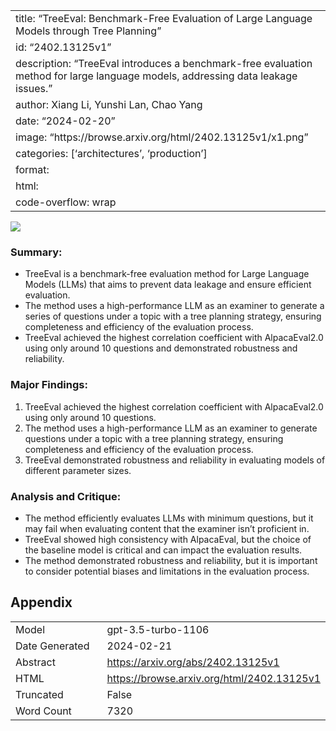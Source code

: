 
---
title: "TreeEval: Benchmark-Free Evaluation of Large Language Models through Tree Planning"
id: "2402.13125v1"
description: "TreeEval introduces a benchmark-free evaluation method for large language models, addressing data leakage issues."
author: Xiang Li, Yunshi Lan, Chao Yang
date: "2024-02-20"
image: "https://browse.arxiv.org/html/2402.13125v1/x1.png"
categories: ['architectures', 'production']
format:
  html:
    code-overflow: wrap
---

![](https://browse.arxiv.org/html/2402.13125v1/x1.png)

### **Summary:**
- TreeEval is a benchmark-free evaluation method for Large Language Models (LLMs) that aims to prevent data leakage and ensure efficient evaluation.
- The method uses a high-performance LLM as an examiner to generate a series of questions under a topic with a tree planning strategy, ensuring completeness and efficiency of the evaluation process.
- TreeEval achieved the highest correlation coefficient with AlpacaEval2.0 using only around 10 questions and demonstrated robustness and reliability.

### **Major Findings:**
1. TreeEval achieved the highest correlation coefficient with AlpacaEval2.0 using only around 10 questions.
2. The method uses a high-performance LLM as an examiner to generate questions under a topic with a tree planning strategy, ensuring completeness and efficiency of the evaluation process.
3. TreeEval demonstrated robustness and reliability in evaluating models of different parameter sizes.

### **Analysis and Critique:**
- The method efficiently evaluates LLMs with minimum questions, but it may fail when evaluating content that the examiner isn’t proficient in.
- TreeEval showed high consistency with AlpacaEval, but the choice of the baseline model is critical and can impact the evaluation results.
- The method demonstrated robustness and reliability, but it is important to consider potential biases and limitations in the evaluation process.

## Appendix

|          |          |
|----------|----------|
| Model     | gpt-3.5-turbo-1106       |
| Date Generated     | 2024-02-21       |
| Abstract | [https://arxiv.org/abs/2402.13125v1](https://arxiv.org/abs/2402.13125v1)        |
| HTML     | [https://browse.arxiv.org/html/2402.13125v1](https://browse.arxiv.org/html/2402.13125v1)       |
| Truncated       | False       |
| Word Count       | 7320       |